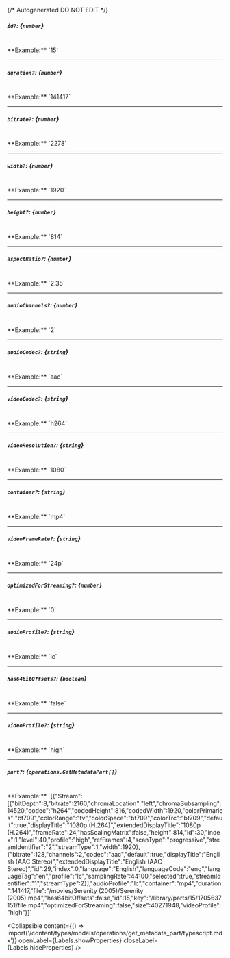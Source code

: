 {/* Autogenerated DO NOT EDIT  */}

##### `id?`: *{`number`}*
<br/>
**Example:** `15`

---
##### `duration?`: *{`number`}*
<br/>
**Example:** `141417`

---
##### `bitrate?`: *{`number`}*
<br/>
**Example:** `2278`

---
##### `width?`: *{`number`}*
<br/>
**Example:** `1920`

---
##### `height?`: *{`number`}*
<br/>
**Example:** `814`

---
##### `aspectRatio?`: *{`number`}*
<br/>
**Example:** `2.35`

---
##### `audioChannels?`: *{`number`}*
<br/>
**Example:** `2`

---
##### `audioCodec?`: *{`string`}*
<br/>
**Example:** `aac`

---
##### `videoCodec?`: *{`string`}*
<br/>
**Example:** `h264`

---
##### `videoResolution?`: *{`string`}*
<br/>
**Example:** `1080`

---
##### `container?`: *{`string`}*
<br/>
**Example:** `mp4`

---
##### `videoFrameRate?`: *{`string`}*
<br/>
**Example:** `24p`

---
##### `optimizedForStreaming?`: *{`number`}*
<br/>
**Example:** `0`

---
##### `audioProfile?`: *{`string`}*
<br/>
**Example:** `lc`

---
##### `has64bitOffsets?`: *{`boolean`}*
<br/>
**Example:** `false`

---
##### `videoProfile?`: *{`string`}*
<br/>
**Example:** `high`

---
##### `part?`: *{`operations.GetMetadataPart[]`}*
<br/>
**Example:** `[{"Stream":[{"bitDepth":8,"bitrate":2160,"chromaLocation":"left","chromaSubsampling":14520,"codec":"h264","codedHeight":816,"codedWidth":1920,"colorPrimaries":"bt709","colorRange":"tv","colorSpace":"bt709","colorTrc":"bt709","default":true,"displayTitle":"1080p (H.264)","extendedDisplayTitle":"1080p (H.264)","frameRate":24,"hasScalingMatrix":false,"height":814,"id":30,"index":1,"level":40,"profile":"high","refFrames":4,"scanType":"progressive","streamIdentifier":"2","streamType":1,"width":1920},{"bitrate":128,"channels":2,"codec":"aac","default":true,"displayTitle":"English (AAC Stereo)","extendedDisplayTitle":"English (AAC Stereo)","id":29,"index":0,"language":"English","languageCode":"eng","languageTag":"en","profile":"lc","samplingRate":44100,"selected":true,"streamIdentifier":"1","streamType":2}],"audioProfile":"lc","container":"mp4","duration":141417,"file":"/movies/Serenity (2005)/Serenity (2005).mp4","has64bitOffsets":false,"id":15,"key":"/library/parts/15/1705637151/file.mp4","optimizedForStreaming":false,"size":40271948,"videoProfile":"high"}]`

<Collapsible content={() => import('/content/types/models/operations/get_metadata_part/typescript.mdx')} openLabel={Labels.showProperties} closeLabel={Labels.hideProperties} />



